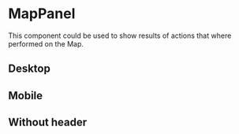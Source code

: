 
<Meta title="UI/Map Panel" />

# MapPanel

This component could be used to show results of actions that where performed on the Map.

## Desktop

<Preview>
  <Story name="Default">
    <Map fullScreen>
      <MapPanelExample panelTitle="Legenda" panelSubTitle="Een kaartpaneel" />
    </Map>
  </Story>
</Preview>

## Mobile

<Preview>
  <Story
    name="Mobile"
    parameters={{
      viewport: {
        viewports: INITIAL_VIEWPORTS,
        defaultViewport: 'iphone6',
      },
    }}
  >
    <Map fullScreen>
      <MapPanelExample panelTitle="Legenda" panelSubTitle="Een kaartpaneel" />
    </Map>
  </Story>
</Preview>

## Without header

<Preview>
  <Story
    name="Without header"
  >
    <Map fullScreen>
      <MapPanelExample />
    </Map>
  </Story>
</Preview>
